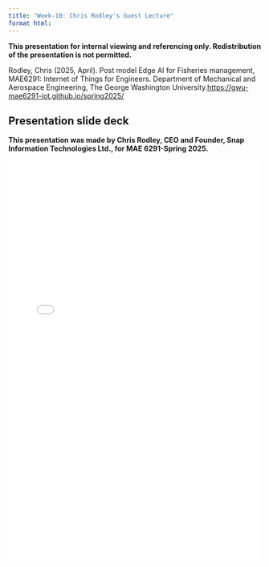 ```yaml
---
title: "Week-10: Chris Rodley's Guest Lecture"
format html:
---
```

**This presentation for internal viewing and referencing only. Redistribution of the presentation is not permitted.**

Rodley, Chris (2025, April). Post model Edge AI for Fisheries management, MAE6291: Internet of Things for Engineers. Department of Mechanical and Aerospace Engineering, The George Washington University.[https://gwu-mae6291-iot.github.io/spring2025/](https://gwu-mae6291-iot.github.io/spring2025/)

## Presentation slide deck
::: {.callout-note appearance="simple"}
**This presentation was made by Chris Rodley, CEO and Founder, Snap Information Technologies Ltd., for MAE 6291-Spring 2025.**
:::
![](Notes/SnapGroup_GWU_presentation_2024.pdf){width="100%" height="800px"}
